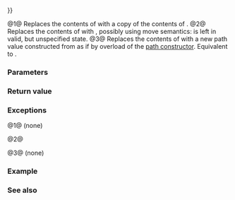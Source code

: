 {{cpp/experimental/fs/path/title|operator{{=}}}}
{{cpp/experimental/fs/path/navbar}}
{{dcl begin}}
{{dcl|num=1|since=fs_ts|1=
path&amp; operator=( const path&amp; p );
}}
{{dcl|num=2|since=fs_ts|1=
path&amp; operator=( path&amp;&amp; p );
}}
{{dcl|num=3|since=fs_ts|1=
template&lt; class Source &gt;
path&amp; operator=( const Source&amp; source );
}}
{{dcl end}}

@1@ Replaces the contents of {{c|*this}} with a copy of the contents of {{c|p}}.
@2@ Replaces the contents of {{c|*this}} with {{c|p}}, possibly using move semantics: {{c|p}} is left in valid, but unspecified state.
@3@ Replaces the contents of {{c|*this}} with a new path value constructed from {{c|source}} as if by overload {{v|4}} of the [[cpp/experimental/fs/path/path|path constructor]]. Equivalent to {{c|assign(source)}}.

===Parameters===
{{par begin}}
{{par|p|a path to assign}}
{{par|source|a {{lc|std::basic_string}}, pointer to a null-terminated character/wide character string, or an input iterator that points to a null-terminated character/wide character sequence. The character type must be one of {{c|char}}, {{c|char16_t}}, {{c|char32_t}}, {{c|wchar_t}}}}
{{par end}}

===Return value===
{{c|*this}}

===Exceptions===
@1@ (none)

@2@ {{unreviewed noexcept}}

@3@ (none)

===Example===
{{example|code=
#include &lt;experimental/filesystem&gt;
namespace fs = std::experimental::filesystem;

int main()
{
    fs::path p = "C:/users/abcdef/AppData/Local";
    p = p / "Temp"; // move assignment
    const wchar_t* wstr = L"D:/猫.txt";
    p = wstr; // assignment from a source
}
|output=
}}

===See also===
{{dsc begin}}
{{dsc inc|cpp/experimental/fs/path/dsc assign}}
{{dsc inc|cpp/experimental/fs/path/dsc constructor}}
{{dsc end}}